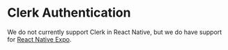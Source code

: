 # Clerk Authentication

We do not currently support Clerk in React Native, but we do have support for [React Native Expo](/docs/react-native-expo/authentication/clerk).
